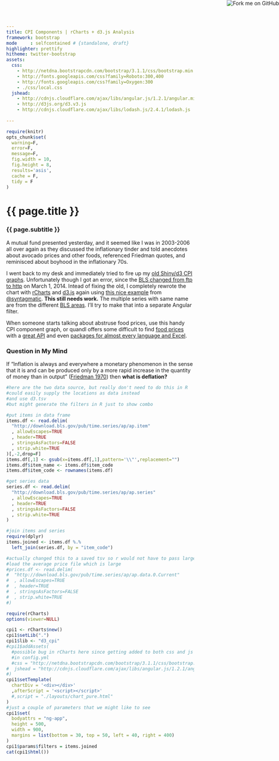 ```yaml
---
title: CPI Components | rCharts + d3.js Analysis
framework: bootstrap
mode     : selfcontained # {standalone, draft}
highlighter: prettify
hitheme: twitter-bootstrap
assets:
  css:
    - http://netdna.bootstrapcdn.com/bootstrap/3.1.1/css/bootstrap.min.css
    - http://fonts.googleapis.com/css?family=Roboto:300,400
    - http://fonts.googleapis.com/css?family=Oxygen:300
    - ./css/local.css
  jshead:
    - http://cdnjs.cloudflare.com/ajax/libs/angular.js/1.2.1/angular.min.js
    - http://d3js.org/d3.v3.js
    - http://cdnjs.cloudflare.com/ajax/libs/lodash.js/2.4.1/lodash.js
    
---
```


<a href="https://github.com/timelyportfolio/rCharts_d3_cpi"><img style="position: absolute; top: 0; right: 0; border: 0;" src="https://s3.amazonaws.com/github/ribbons/forkme_right_darkblue_121621.png" alt="Fork me on GitHub"></a>

```r
require(knitr)
opts_chunk$set(
  warning=F,
  error=F,
  message=F,
  fig.width = 10,
  fig.height = 8,
  results='asis',
  cache = F,
  tidy = F
)
```

<div class="page-header">
  <h1>{{ page.title }}</h1>
  <h3>{{ page.subtitle }}</h3>
</div>

A mutual fund presented yesterday, and it seemed like I was in 2003-2006 all over again as they discussed the inflationary tinder and told anecdotes about avocado prices and other foods, referenced Friedman quotes, and reminisced about boyhood in the inflationary 70s.


I went back to my desk and immediately tried to fire up my [old Shiny/d3 CPI graphs](http://glimmer.rstudio.com/timelyportfolio/d3-shiny-cpi/).  Unfortunately though I got an error, since the [BLS changed from ftp to http](http://www.bls.gov/bls/discontinuation_ftp.htm) on March 1, 2014.  Intead of fixing the old, I completely rewrote the chart with [rCharts](http://rcharts.io) and [d3.js](http://d3js.org) again using [this nice example](http://bl.ocks.org/syntagmatic/4053096) from [@syntagmatic](https://twitter.com/syntagmatic).  **This still needs work.**  The multiple series with same name are from the different [BLS areas](http://stats.bls.gov/cpi/cpifaq.htm#Question_17).  I'll try to make that into a separate Angular filter.


When someone starts talking about abstruse food prices, use this handy CPI component graph, or quandl offers some difficult to find [food prices]() with a [great API](http://www.quandl.com/help/api) and even [packages for almost every language and Excel](http://www.quandl.com/help/packages).


### Question in My Mind
If "Inflation is always and everywhere a monetary phenomenon in the sense that it is and can be produced only by a more rapid increase in the quantity of money than in output" ([Friedman 1970](http://en.wikiquote.org/wiki/Milton_Friedman)) then **what is deflation?**


```r
#here are the two data source, but really don't need to do this in R
#could easily supply the locations as data instead
#and use d3.tsv
#but might generate the filters in R just to show combo

#put items in data frame
items.df <- read.delim(
  "http://download.bls.gov/pub/time.series/ap/ap.item"
  , allowEscapes=TRUE
  , header=TRUE
  , stringsAsFactors=FALSE
  , strip.white=TRUE
)[,-2,drop=F]
items.df[,1] <- gsub(x=items.df[,1],pattern='\\"',replacement="")
items.df$item_name <- items.df$item_code
items.df$item_code <- rownames(items.df)

#get series data
series.df <- read.delim(
  "http://download.bls.gov/pub/time.series/ap/ap.series"
  , allowEscapes=TRUE
  , header=TRUE
  , stringsAsFactors=FALSE
  , strip.white=TRUE
)

#join items and series
require(dplyr)
items.joined <- items.df %.%
  left_join(series.df, by = "item_code")

#actually changed this to a saved tsv so r would not have to pass large data set
#load the average price file which is large
#prices.df <- read.delim(
#  "http://download.bls.gov/pub/time.series/ap/ap.data.0.Current"
#  , allowEscapes=TRUE
#  , header=TRUE
#  , stringsAsFactors=FALSE
#  , strip.white=TRUE
#)
```

```r
require(rCharts)
options(viewer=NULL)

cpi1 <- rCharts$new()
cpi1$setLib(".")
cpi1$lib <- "d3_cpi"
#cpi1$addAssets(
  #possible bug in rCharts here since getting added to both css and js when css defined
  #in config.yml
  #css = "http://netdna.bootstrapcdn.com/bootstrap/3.1.1/css/bootstrap.min.css"
#  jshead = "http://cdnjs.cloudflare.com/ajax/libs/angular.js/1.2.1/angular.min.js"
#)
cpi1$setTemplate(
  chartDiv = '<div></div>'
  ,afterScript = '<script></script>'
  #,script = "./layouts/chart_pure.html"
)
#just a couple of parameters that we might like to see
cpi1$set(
  bodyattrs = "ng-app",
  height = 500,
  width = 900,
  margins = list(bottom = 30, top = 50, left = 40, right = 400)
)
cpi1$params$filters = items.joined
cat(cpi1$html())
```